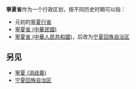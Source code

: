 '''寧夏省'''作为一个行政区划，按不同历史时期可以指：

* 元初的[[西夏中興行省|寧夏行省]]
* [[寧夏省_(中華民國)|寧夏省 (中華民國)]]
* [[寧夏省_(中華人民共和國)|寧夏省 (中華人民共和國)]]，后改为[[宁夏回族自治区|宁夏回族自治区]]

== 另见 ==
* [[寧夏_(消歧義)|寧夏 (消歧義)]]
* [[宁夏回族自治区|宁夏回族自治区]]

{{disambig|N寧|Cat=三字中国省名消歧义}}
